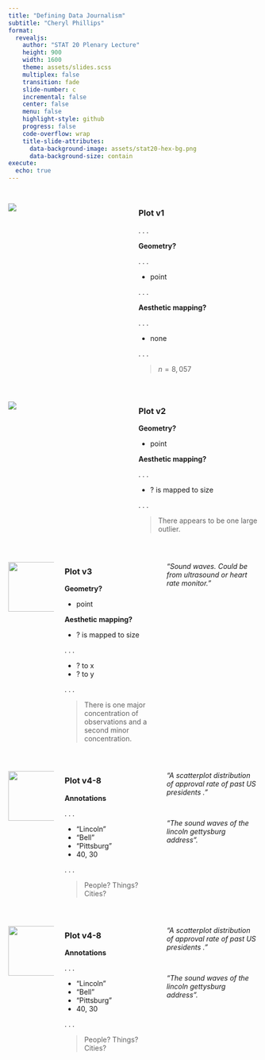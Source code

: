 ```yaml
---
title: "Defining Data Journalism"
subtitle: "Cheryl Phillips"
format:
  revealjs:
    author: "STAT 20 Plenary Lecture"
    height: 900
    width: 1600
    theme: assets/slides.scss
    multiplex: false
    transition: fade
    slide-number: c
    incremental: false
    center: false
    menu: false
    highlight-style: github
    progress: false
    code-overflow: wrap
    title-slide-attributes:
      data-background-image: assets/stat20-hex-bg.png
      data-background-size: contain
execute: 
  echo: true
---
```



## 

:::: {.columns}

::: {.column width="50%"}
![](assets/p1.svg)
:::

::: {.column width="50%"}
### Plot v1

. . .

**Geometry?**

. . .

- point

. . . 

**Aesthetic mapping?**

. . .

- none

. . .

> $n = 8,057$

:::

::::

## 

:::: {.columns}

::: {.column width="50%"}
![](assets/p2.svg)
:::

::: {.column width="50%"}
### Plot v2

**Geometry?**

- point

**Aesthetic mapping?**

. . .

- ? is mapped to size

. . .

> There appears to be one large outlier.

:::

::::

## 

:::: {.columns}

::: {.column width="20%"}
![](assets/p3.svg){width=100}
:::

::: {.column width="40%" .fragment}
### Plot v3

**Geometry?**

- point

**Aesthetic mapping?**

- ? is mapped to size

. . .

- ? to x
- ? to y

. . .

> There is one major concentration of observations and a second minor concentration.

:::

::: {.column width="40%" .fragment .v-center-container}


*"Sound waves. Could be from ultrasound or heart rate monitor."*

:::

::::


## 

:::: {.columns}

::: {.column width="20%"}
![](assets/p8.svg){width=100}
:::

::: {.column width="40%" .fragment}
### Plot v4-8

**Annotations**

. . .

- "Lincoln"
- "Bell"
- "Pittsburg"
- 40, 30

. . .

> People? Things? Cities?

:::

::: {.column width="40%" .fragment}


*"A scatterplot distribution of approval rate of past US presidents
."*

\

*"The sound waves of the lincoln gettysburg address".*

:::

::::


## 

:::: {.columns}

::: {.column width="20%"}
![](assets/p8.svg){width=100}
:::

::: {.column width="40%" .fragment}
### Plot v4-8

**Annotations**

. . .

- "Lincoln"
- "Bell"
- "Pittsburg"
- 40, 30

. . .

> People? Things? Cities?

:::

::: {.column width="40%" .fragment}


*"A scatterplot distribution of approval rate of past US presidents
."*

\

*"The sound waves of the lincoln gettysburg address".*

:::

::::

